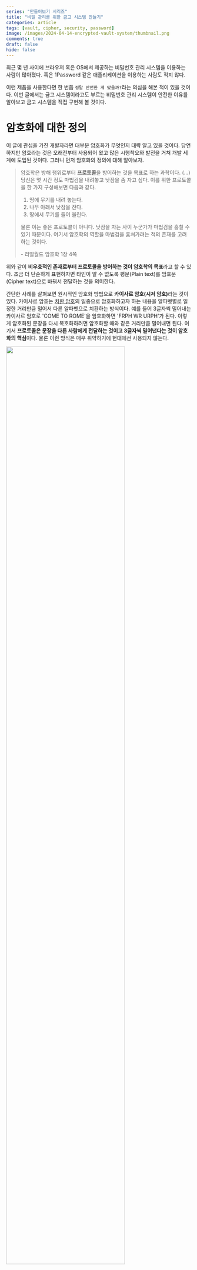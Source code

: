 ```yaml
---
series: "만들어보기 시리즈"
title: "비밀 관리를 위한 금고 시스템 만들기"
categories: article
tags: [vault, cipher, security, password]
image: /images/2024-04-14-encrypted-vault-system/thumbnail.png
comments: true
draft: false
hide: false
---
```



최근 몇 년 사이에 브라우저 혹은 OS에서 제공하는 비밀번호 관리 시스템을 이용하는 사람이 많아졌다. 혹은 1Password 같은 애플리케이션을 이용하는 사람도 적지 않다.

이런 제품을 사용한다면 한 번쯤 `정말 안전한 게 맞을까?`라는 의심을 해본 적이 있을 것이다. 이번 글에서는 금고 시스템이라고도 부르는 비밀번호 관리 시스템이 안전한 이유를 알아보고 금고 시스템을 직접 구현해 볼 것이다.

# 암호화에 대한 정의

이 글에 관심을 가진 개발자라면 대부분 암호화가 무엇인지 대략 알고 있을 것이다. 당연하지만 암호라는 것은 오래전부터 사용되어 왔고 많은 시행착오와 발전을 거쳐 개발 세계에 도입된 것이다. 그러니 먼저 암호화의 정의에 대해 알아보자.

> 암호학은 방해 행위로부터 **프로토콜**을 방어하는 것을 목표로 하는 과학이다. (...)<br />
> 당신은 몇 시간 정도 마법검을 내려놓고 낮잠을 좀 자고 싶다. 이를 위한 프로토콜을 한 가지 구성해보면 다음과 같다.
>
> 1. 땅에 무기를 내려 놓는다.
> 2. 나무 아래서 낮잠을 잔다.
> 3. 땅에서 무기를 들어 올린다.
>
> 물론 이는 좋은 프로토콜이 아니다. 낮잠을 자는 사이 누군가가 마법검을 훔칠 수 있기 때문이다. 여기서 암호학의 역할을 마법검을 훔쳐가려는 적의 존재를 고려하는 것이다.<br />
> <div style={{textAlign:'right'}}> - 리얼월드 암호학 1장 4쪽</div>

위와 같이 **비우호적인 존재로부터 프로토콜을 방어하는 것이 암호학의 목표**라고 할 수 있다. 조금 더 단순하게 표현하자면 타인이 알 수 없도록 평문(Plain text)를 암호문(Cipher text)으로 바꿔서 전달하는 것을 의미한다.

간단한 사례를 살펴보면 원시적인 암호화 방법으로 <strong>카이사르 암호(시저 암호)</strong>라는 것이 있다. 카이사르 암호는 [치환 암호](https://ko.wikipedia.org/wiki/%EC%B9%98%ED%99%98_%EC%95%94%ED%98%B8)의 일종으로 암호화하고자 하는 내용을 알파벳별로 일정한 거리만큼 밀어서 다른 알파벳으로 치환하는 방식이다. 예를 들어 3글자씩 밀어내는 카이사르 암호로 'COME TO ROME'을 암호화하면 'FRPH WR URPH'가 된다. 이렇게 암호화된 문장을 다시 복호화하려면 암호화할 때와 같은 거리만큼 밀어내면 된다. 여기서 **프로토콜은 문장을 다른 사람에게 전달하는 것이고 3글자씩 밀어낸다는 것이 암호화의 핵심**이다. 물론 이런 방식은 매우 취약하기에 현대에선 사용되지 않는다.

<Image src="/images/2024-04-14-encrypted-vault-system/caesar-cipher.png" caption="카이사르 암호는 각각의 알파벳을 일정한 거리만큼 밀어 글자를 치환하는 방식으로 암호화한다" width="80%" />

만약 스포츠를 좋아한다면 실시간으로 전략을 정할 때 사인을 보낸다는 것을 알고 있을 것이다. 이때 전략이 유출되면 안 되기 때문에 팀 내에서 수신호의 의미를 정하고 외부에 공개하지 않는다. 그렇지만 상대편 또한 의미를 해석하려 하기에 키 사인(Key sign)을 사용하여 숨기기도 한다. 이 또한 암호화의 한 형태라고 할 수 있다.

<Image src="/images/2024-04-14-encrypted-vault-system/sport-sign.jpeg" caption="다른 사람들은 이 수신호의 의미를 알 수 없다" />

이런 단순한 형태의 암호화를 거쳐 오늘날의 암호화는 복잡하고 검증된 알고리즘을 사용한다. 이런 알고리즘을 이용하면 비밀번호 관리 시스템을 만드는 것도 가능하다. 이 글에서는 <strong>프로토콜을 어떻게 안전하게 만들 것인가?</strong>를 다루는 것이 목적이며 알고리즘이 어떻게 이루어지는지는 다루지 않을 것이다. 따라서 복잡한 수학적인 지식은 필요하지 않다.

# 케르크호프스의 원칙

> 공개된 암호화 표준을 구축하는 것은 케르크호프스의 원칙이라는 개념과 관련이 있다.
> 이 원칙은 대략 다음과 같다 '우리가 가장 많이 사용하는 알고리즘을 적이 발견하지 못하리라고 기대하는 것은 어리석은 일이다. 차라리 적에게 공개적으로 개방하자'<br />
> <div style={{textAlign:'right'}}> - 리얼월드 암호학 1장 9쪽</div>

카이사르 암호나 스포츠에서 사용되는 사인과 다르게 프로그래밍에 쓰이는 암호화 관련 알고리즘은 대부분 공개되어 있다. 앞서 소개한 사례는 알고리즘이 유출되는 경우 너무나도 쉽게 복호화가 가능하다. 그러니 <strong>알고리즘이 공개되었는데 정말 안전한가?</strong>라는 의문이 충분히 들 수 있다. 결론부터 말하자면 최소한 요즘 프로그래밍에 사용되는 알고리즘은 안전하다고 말할 수 있다.

케르크호프스 혹은 커코프라 불리는 원칙은 Auguste Kerckhoffs가 작성한 글인 군사용 암호 설계 원칙을 살펴보자. 한국어 위키백과에 실린 내용은 다음과 같다.

1. 암호체계는 수학적으로는 해독불가능하지 않다고 하더라도, 실질적으로 그래야한다.
2. **암호체계는 비밀에 부쳐질 필요가 없어야만 하며, 적의 손에 떨어지더라도 문제가 없어야 한다.**
3. 키는 글로 쓰여지지 않더라도 교환 혹은 보관할 수 있어야 한다. 당사자들의 의지에 의해서 바뀌거나 수정될 수 있어야 한다.
4. 전신에 적용할 수 있어야 한다.
5. 이동이 가능해야하며, 암호 체계의 사용과 기능을 위해 여러 사람의 협력을 필요로 하지 않아야 한다.
6. 마지막으로, 시스템의 활용을 요구하는 여러 상황들이 주어졌을 때, 암호 체계는 이용이 쉬워야 하며, 정신적인 압박감이나 여러 규칙들의 관찰을 필요로 하지 않아야 한다.

이 중 두 번째 `암호체계는 비밀에 부쳐질 필요가 없어야만 하며, 적의 손에 떨어지더라도 문제가 없어야 한다`가 케르크호프스의 원칙으로 알려졌으며 소프트웨어적으로 표현한다면 암호화 알고리즘이 노출되더라도 안전해야 한다고 할 수 있다. 이 말처럼 이미 HTTPS나 이 글에서 다루는 비밀번호 관리 시스템 등 많은 영역에서 AES, RSA 등 공개된 암호화 알고리즘을 사용하지만 충분히 안전하다.

알고리즘이 공개되어도 안전할 수 있는 이유는 **비밀 키**에 있다. 현대에서 사용되는 대부분의 알고리즘은 비밀 키를 다른 사람이 모른다면 알고리즘이 알려지더라도 암호문을 안전하게 전달할 수 있다. 즉, 비밀 키를 통해 **알고리즘이 아닌 프로토콜을 안전하게 만드는 것**이다. 그러니 오히려 **알고리즘을 공개하여 더 많은 사람들이 검증하고 개선할 수 있도록 하는 것**이 더 안전하다고 할 수 있다. 우리가 사용하는 암호화 알고리즘은 많은 사람들이 허점을 찾는 것에 도전했으며 그 많은 도전을 이겨내고 남은 것이다.

# 고전 암호는 왜 위험한가?

말은 쉽지만 공개되어도 안전한 알고리즘을 만드는 것은 쉬운 일이 아니다. 오늘날의 컴퓨터는 사람이 절대 따라갈 수 없는 엄청난 연산량을 가지고 있다. 반면 컴퓨터가 등장하기 전 고전 암호라 불리는 암호 체계는 이러한 연산량을 고려하여 탄생하지 않았다.

예를 들어 앞서 사용했던 카이사르 암호는 특정한 숫자를 비밀 키로 사용하여 알파벳을 밀어내지만 비밀 키를 모르더라도 해독하는 것이 어렵지 않다. 알파벳은 겨우 26개이기 때문에 모든 경우의 수를 다 해보면 쉽게 해독할 수 있고 컴퓨터는 26개 정도는 순식간에 처리할 수 있다.

그러면 조금 더 복잡한 고전 암호는 어떨까? 16세기에 지오반 바티스타 벨라소라는 이탈리아인이 만든 비즈네르 암호가 있다.[^1] 원리는 카이사르 암호와 비슷하지만 키와 알고리즘이 조금 더 복잡하다. 만약 키가 `DUF`고 `HI THERE`이라는 문장을 암호화한다면 `KU VJZUJ`가 된다.

<Image src="/images/2024-04-14-encrypted-vault-system/vigenere-cipher.png" caption="키가 DUF인 경우" />

이 암호의 핵심은 키에 해당하는 알파벳 위치가 특정수를 나타내고 그 수만큼 평문을 연쇄적으로 밀어내는 것이다. 따라서 D, U, F는 각각 3, 20, 5를 의미하고 `HI THERE`을 3-20-5-3-20.. 순으로 밀어내면 `KU VJZUJ`가 된다. 비즈네르 암호는 키의 길이가 고정이 아니기 때문에 사람 손으로 해독하기엔 많은 경우의 수를 고려해야해서 어려울 것이다.

다만 컴퓨터 입장에서 그다지 어렵지 않다. [빈도분석](https://ko.wikipedia.org/wiki/%EB%B9%88%EB%8F%84%EB%B6%84%EC%84%9D)을 이용하면 쉽게 해독할 수 있다. 빈도분석은 언어에서 글자들의 분포가 고르지 않다는 점을 활용한다. 예를 들어 영어에서는 `E`가 가장 많이 나오는 글자이고 `Q`가 가장 적게 나오는 글자이다. 따라서 암호문에서 가장 많이 나오는 글자를 `E`로 해석하고 가장 적게 나오는 글자를 `Q`로 해석하면서 해독해 나가면 된다. 그리고 이러한 확률적인 계산과 반복적인 대입은 컴퓨터가 쉽게 할 수 있는 일이다.

> 비즈네르 암호는 이처럼 비교적 약한 암호이지만, 실제로 쓰이던 시절에는 메시지를 안전하게 암호화하는 용도로 충분히 쓸만했을 것이다. (...) 당시 비밀리에 전송한 메시지들은 대부분 아주 짧은 기간만 비밀을 유지하면 되었다. 따라서 언젠가 적이 암호를 해독한다고 해도 문제가 되지 않았다.
> <div style={{textAlign:'right'}}> - 리얼월드 암호학 1장 33쪽</div>

# 그러면 현대 암호는 안전한가?

고전 암호는 전수 키 탐색, 빈도 수 공격 등에 매우 취약하다. 특히 카이사르 암호와 같이 키 공간[^2]이 부족하고 언어적 특성이 바로 반영되는 경우엔 암호로서 큰 의미가 없다고 볼 수 있다. 그럼 현대 암호는 뭐가 다를까?

예를 들어 현대에 사용되는 대칭 암호화는 **혼돈과 확산**이라는 개념을 극대화한 알고리즘을 사용한다. 혼돈과 확산은 정보 이론의 창시자라 할 수 있는 클로드 섀넌이 제시했으며 혼돈은 **암호문에서 키를 알아내기 어렵게 하는 성질**을 말하며 확산은 **암호문에서 원본 메세지를 알아내기 어렵게 하는 성질**을 말한다. 현대 암호는 이를 잘 달성했는지 여부가 암호화의 안전성을 판단하는 기준이 된다.

<Image src="/images/2024-04-14-encrypted-vault-system/confusion-and-diffusion.jpg" caption="인크립션: 실용주의 암호화 / 길벗" width="80%" />

그러면 혼돈과 확산은 어떻게 달성하는가? 혼돈은 원래 대상과 다른 대상을 섞어 원래 대상이 무엇인지 알아볼 수 없만들고 확산은 원래 대상이 암호문에서 최대한 넓은 부분으로 퍼지도록 만든다. 이때 혼돈을 달성하기 위해 **Substitution**<sup>대체</sup>을 사용하고 확산을 달성하기 위해 **Permutation**<sup>순열</sup>을 사용한다. 말 그대로 Substitution은 'ABCA'와 같은 문자열이 있다면 '1231'과 같이 대체하는 것을 말하고 Permutation은 'ABCA'와 같은 문자열이 있다면 'BCAA'와 같이 순서를 바꾸는 것을 말한다.

Substitution과 Permutation을 한 번 수행하는 것을 SPN(Substitution-Permutation Network)이라고 하며 현대 암호는 SPN을 여러번 반복하는 것으로 어마어마한 경우의 수를 만들어낸다. 즉, 원본 키에 대한 혼돈과 확산을 적용하여 원본을 알아낼 수 없을 정도로 어마어마한 경우의 수를 만들어 컴퓨터의 엄청난 연산량으로도 복호화를 해내지 못하게 만든다면 충분한 안정성을 달성했다고 볼 수 있다.

<Image src="/images/2024-04-14-encrypted-vault-system/rubber-hose-cryptanalysis.webp" caption="이런 경우를 제외하면 복호화는 불가능하다 / 고무호스 암호분석" />

# 세 가지 암호화 방식

보통 현대적인 암호화 알고리즘은 세 가지 방식으로 나뉜다. 각각 **대칭 암호화, 비대칭 암호화, 해싱**으로 이 세 가지 방식은 각각 다른 목적으로 사용되며 서로 다른 특징을 가지고 있다.

## 대칭 암호화

대칭 암호화(Symmetric Encryption)는 **하나의 비밀 키(혹은 대칭 키)를 이용하여 암호화하고 복호화하는 알고리즘**을 의미한다. 앞서 소개한 모든 암호 알고리즘은 대칭 암호화에 속한다.

<Image src="/images/2024-04-14-encrypted-vault-system/symmetric-key-algorithm.png" />

보통 블록 암호화 알고리즘인 **AES 알고리즘**[^3]을 사용하는 경우가 많다. 여기서 해당 알고리즘의 자세한 동작을 설명하지는 않을 것이다. 만약 AES 알고리즘 동작을 알고 싶다면 시각화가 잘 되어있는 [유튜브 영상](https://www.youtube.com/watch?v=mlzxpkdXP58)을 살펴보자.

참고로 대칭 암호화로 AES를 사용한다면 비밀 키를 탈취당하는 것을 제외하고 사실상 복호화가 불가능하다. 앞서 설명한 SPN을 여러번 실행하기 때문에 원본 키를 알아내는 것은 거의 불가능하므로 무차별 대입으로 전수 키 조사를 하는 것이 그나마 실질적인 공격이라 할 수 있다. 충분히 복잡하고 긴 키를 사용하는 경우 슈퍼 컴퓨터가 오더라도 의미있는 시간[^4] 내에 복호화할 수 없다.

## 비대칭 암호화

비대칭 암호화(Asymmetric Encryption)는 **두 개의 키를 이용하여 암호화하고 복호화하는 알고리즘**을 의미한다. 이 두 개의 키는 서로 다르며 하나는 공개 키(Public Key)이고 다른 하나는 개인 키(Private Key)라고 부른다.

<Image src="/images/2024-04-14-encrypted-vault-system/asymmetric-key-algorithm.png" />

공개 키는 누구나 알 수 있지만 개인 키는 오직 소유자만 알 수 있다. 이 두 키를 이용하여 암호화하면 공개 키로 암호화한 것은 개인 키로만 복호화할 수 있고 개인 키로 암호화한 것은 공개 키로만 복호화할 수 있다. 이를 이용하여 안전하게 통신 할 수 있다. 이미 대칭 암호화가 있는데 왜 비대칭 암호화를 사용할까?

대칭 암호화는 서로 암호를 주고 받기 위해서 최소한 한 번은 비밀 키를 공유할 필요가 있다. 이는 많은 사례에 적합하지만 참여자가 많은 경우엔 문제가 생긴다. 참여자 중 한명이 비밀 키를 유출하지 않으리라는 보장을 할 수 있을까? 현실적으로는 불가능하다. 따라서 만약 많은 사용자가 접속하는 웹사이트에 암호문을 전달해야 한다면 대칭 암호화는 사실상 의미가 없다. 그래서 비대칭 암호화가 필요해졌다. 참고로 이러한 문제를 **Key Distribution**<sup>키 배포</sup>라고 한다. 이 문제는 오랫동안 난제였지만 디피-헬먼 키 교환 알고리즘을 거쳐 **RSA 알고리즘**[^5]을 통해 해결되었다.

다시 설명으로 돌아와 비대칭 암호화는 받을 대상의 공개 키로 암호화 할 수 있으므로 누구나 암호화할 수 있지만 복호화는 오직 받을 대상의 개인 키로만 가능하다. 따라서 참여자가 많더라도 안전하게 통신할 수 있다.

## 해싱

해싱은 엄밀히 암호화는 아니며 **임의의 길이의 데이터를 고정된 길이의 데이터로 변환하는 것**을 의미한다. 이 변환된 데이터를 해시 값이라고 부르며 해시 함수를 이용하여 변환한다. 해싱은 앞서 소개한 암호화와는 다르게 **복호화가 불가능**하다. 즉, 해시 값으로 원본 데이터를 알아낼 수 없다. 그럼 보안 측면에서 해싱을 사용하는 의미가 있을까?

<Image src="/images/2024-04-14-encrypted-vault-system/hashing-algorithm-1.png" />
<Image src="/images/2024-04-14-encrypted-vault-system/hashing-algorithm-2.png" caption="앞서 저장한 것을 검증할 수 있다" />

해싱은 **무결성 검증**에 사용할 수 있다. 무결성 검증이란 데이터가 변조되지 않았는지 확인하는 것을 의미한다. 예를 들어 파일을 다운로드 받을 때 파일의 해시 값을 함께 제공하면 다운로드 받은 파일이 변조되지 않았는지 확인할 수 있다. 또한, 비밀번호를 저장할 때도 해싱을 사용한다. 비밀번호를 해싱하여 저장하면 원본 비밀번호를 알 수 없으며 해시 값만 알 수 있다. 따라서 해시 값이 유출되더라도 원본 비밀번호를 알 수 없다.

해싱 함수 중에는 대표적으로 SHA[^6]가 있다. SHA-1, SHA-256, SHA-512 등이 있으며 각각 160비트, 256비트, 512비트의 해시 값을 생성한다. 이 중 SHA-256은 안정성과 성능을 고려하여 현재 많이 사용되는 해싱 함수다. 다만, **레인보우 테이블**이나 **해시 충돌** 등의 공격을 당할 수 있기에 복호화가 불가능하다해서 해싱이 안전하다고 볼 수는 없다. 따라서 <strong>솔트<sup>Salt</sup>와 키 스트레칭<sup>Key Stretching</sup></strong>을 사용하여 보완해야 한다.

솔트는 재료에 소금을 곁을여 먹는 것에 비유한 것으로 평문에 임의의 문자열을 추가하여 암호화하는 방법을 말한다. 그리고 키 스트레칭은 해시를 여러번 반복하여 원문을 알기 힘들게 만드는 방법이다. 이런 방법을 사용하면 공격자가 해싱 알고리즘을 실행하는 데에 시간이 오래걸리므로 암호화 해독이 어려워진다. 해싱 함수와 솔트, 키 스트레칭을 묶은 Bcrypt, PBKDF2 등의 알고리즘이 있다.

# 개인 금고

이제 본격적으로 비밀번호 관리 시스템과 연관된 개인 금고를 구현해볼 것이다. 

{/*
코드를 작성하기 전에 어떤 방식으로 돌아가는지 비유를 통해 이해해보자.

> 당신은 보물 수집가입니다. 보물이 모이고 모여 더 이상 집에 둘 곳이 없어진 당신은 어느 날 집에 쌓아둔 보물을 한 번에 전부 도둑맞지 않을까라는 걱정이 들었습니다. 그래서 당신은 보물을 숨기기로 했습니다.

> 당신은 보물을 여러 곳에 숨기고 숨겨둔 위치를 기록했습니다. 그리고 그 기록을 금고에 잠궈서 보관했습니다.

> 그렇지만 똑똑한 당신은 결국 금고를 탈취 당하면 모두 도둑맞는 것이나 다름없다는 것을 깨달았습니다...

> 고민에 빠진 나날을 보내던 중 당신은 신뢰할 수 있는 금고지기가 있다는 이야기를 듣고 찾아갔습니다.
>  "금고지기님, 제 보물을 안전하게 보관할 수 있는 방법이 있을까요?"
>  "물론입니다. 제가 제안하는 방법은 다음과 같습니다. 먼저 당신만이 아는 암호를 정하십시오. 그 암호는 저를 포함하여 그 누구에게도 알려서는 안됩니다. 그런 후 제가 드릴 암호표와 당신이 정한 암호를 계산식에 따라 암호화하십시오. 그리고 암호화된 문장을 저에게 알려주세요. 그럼 저는 그 값을 안전하게 보관하겠습니다."
>  "그럼 제 보물을 찾을 때는 어떻게 하나요?"
>  "제가 드린 암호표를 이용하여 암호화된 값을 복호화하면 됩니다. 그럼 당신이 숨긴 보물을 찾을 수 있을 것입니다."

앞서 다룬 내용을 현대 암호화 프로그래밍을 통해 구현하면 개인 금고 시스템이라 할 수 있다.
*/}

가벼운 개인 금고 시스템 구현은 기본적으로 두 가지 개념만 알아도 된다. 바로 **마스터 패스워드**와 **대칭 암호화**다. 실제 제품에는 보안을 위해 더 많은 기술이 필요하겠지만 가장 핵심적인 기술은 이 두 가지라고 할 수 있다.

## 마스터 패스워드

**마스터 패스워드는 비밀번화 관리 시스템의 주인임을 인증할 수 있는 비밀 키**를 의미한다. 사용자는 마스터 패스워드를 통해 비밀번호 관리 시스템 인증을 통과하고 비밀번호를 보관하거나 확인할 수 있다. 이말은 **마스터 패스워드가 유출되면 모든 비밀번호가 유출**된다는 것을 의미한다. 또한, 유실한 경우 저장된 모든 비밀번호를 알 수 없게 되버린다. 따라서 마스터 패스워드는 안전하게 보관해야 한다. 다만, 유실의 경우 다른 특수한 방법을 사용하여 복구하는 방법이 있을 수 있다.

보통 사용자가 입력한 마스터 패스워드는 해시를 만든 후 진짜 사용자인지 인증하는 데에 사용한다. 즉, 웹사이트에 사용하는 비밀번호와 크게 다르지 않다. 다만, 아무래도 이 비밀번호는 모든 비밀번호를 관리하는 열쇠이기에 더욱 안전하게 만들어지고 보관해야 한다.

마스터 패스워드를 비롯하여 안전한 비밀번호는 다음과 같은 특징을 가지고 있다. 만약 비밀번호 관리 시스템을 사용하다면 가급적 다음 수칙을 지키는 것이 좋다.

1. 최소 16자 이상 - 길이가 길수록 안전하다
2. 재사용된 비밀번호가 아닐 것 - 다른 웹사이트에서 사용한 비밀번호를 사용하지 않을 것
3. 복잡성을 가질 것 - 대소문자, 숫자, 특수문자를 조합하여 사용
4. 개인 정보가 포함되지 않을 것 - 이름, 생일, 주소 등 개인 정보가 포함되지 않을 것
5. 사전에 등록된 단어가 아닐 것 - Dictionary Attack을 방지하기 위해 사전에 등록된 단어가 아닐 것

## 비밀번호 저장하기

보관할 비밀번호는 마스터 패스워드의 해싱 값을 이용하여 대칭 암호화한 후 저장하면 된다. 이때 주의할 점으로 **마스터 패스워드의 해싱 값은 절대로 저장해서는 안된다.** 마스터 패스워드의 해싱 값을 대칭 키로 이용하면 굳이 마스터 패스워드를 몰라도 저장된 해싱 값을 알아내면 복호화하는 것이 가능하다. 이를 [Pass-the-Hash 공격](https://www.beyondtrust.com/resources/glossary/pass-the-hash-pth-attack)이라고 한다. 이는 보통 웹 서비스에서 비밀번호를 해싱하여 저장하는 습관에서 비롯된 것으로 많은 사람들이 실수하기 쉬운 부분이므로 주의할 필요가 있다.

<Image src="/images/2024-04-14-encrypted-vault-system/local-vault-usecase.png" caption="아주 간단한 도식" />

마스터 패스워드의 해싱 값은 어딘가에 저장되지 않고 클라이언트에 잠깐 거쳐가거나 클라이언트 메모리에 짧은 기간 동안 보관되어야 한다. 편의를 위해 영구 보관할 수도 있겠지만 보안에 취약하다. 클라이언트가 마스터 패스워드 해싱 값을 알게되면 스토어에 새로운 비밀번호를 암호화하여 저장하거나 가져온 값을 복호화 하는 것이 가능하다. 이렇게 하면 사용자는 하나의 마스터 패스워드로 모든 비밀번호를 관리할 수 있게 된다.

## 마스터 언록 키 생성

앞서 마스터 패스워드가 유출되면 모든 비밀번호를 유출된다고 언급했다. 마스터 패스워드만 유출되지 않으면 안전하다는 것은 알 수 있지만 솔직히 사용하기엔 불안하다. 이를 해결하기 위해 한 가지 아이디어를 떠올려보자. 대칭 키로 마스터 패스워드의 해싱 값만 사용하는 것이 아니라 **사용자의 디바이스에 종속된 랜덤한 키를 추가로 사용**하면 어떨까? 예를 들어, **마스터 패스워드의 해싱 값과 랜덤 생성된 비밀 키를 XOR 연산**하여 대칭 키로 사용하는 것이다. 이렇게 사용한다면 마스터 패스워드가 유출되더라도 디바이스 자체를 탈취당하지 않는다면 안전하다.

<Image src="/images/2024-04-14-encrypted-vault-system/generate-master-unlock-key-process.png" caption="아주 간단한 도식" />

랜덤 생성된 비밀 키는 각 OS에서 사용되는 암호 저장 서비스를 이용하여 생성, 보관하면 된다. macOS라면 **Keychain**, Windows라면 **Credential Manager**을 사용할 수 있다.[^7]

## 구현

이제 이론적인 부분을 끝내고 실제로 구현해보자. 전체 프로세스에 대한 도식은 다음과 같다.

<Image src="/images/2024-04-14-encrypted-vault-system/local-vault-system.png" caption="전체 프로세스 도식" />

CLI 툴로 구현한다고 가정했을 때 필요한 기능은 다음과 같다.

* AES 암호화
* 해싱 (여기서는 PBKDF2를 사용)
* 랜덤 비밀 키 생성
* 마스터 언록 키 생성
* 새로운 비밀번호 추가
* 저장된 비밀번호 확인
* 저장된 비밀번호 삭제
* 마스터 패스워드 인증

여기서는 코드 예제로 쉽게 테스트할 수 있는 Python 3를 사용할 것이다. 그렇게 어려운 코드는 아니므로 다른 언어로도 쉽게 구현할 수 있을 것이다.

먼저 AES 암호화 모듈을 만들어보자. 이를 위해 `pycryptodome`을 설치해서 사용할 것이다.

```
$ pip install pycryptodome
```

설치를 마쳤다면 다음 코드를 작성해보자.

```python
# aes.py

import base64
import hashlib
from Crypto.Cipher import AES
from Crypto.Util.Padding import pad, unpad


class AESCipher(object):
    def __init__(self, key: str):
        self.key = hashlib.sha256(key.encode()).digest()

    def encrypt(self, message: str) -> str:
        message = message.encode()
        raw = pad(message, AES.block_size)
        cipher = AES.new(self.key, AES.MODE_CBC)
        enc = cipher.encrypt(raw)

        ciphertext = base64.b64encode(enc).decode('utf-8')
        iv = base64.b64encode(cipher.iv).decode('utf-8')

        return ciphertext, iv

    def decrypt(self, enc: str, iv: str) -> str:
        enc = base64.b64decode(enc)
        cipher = AES.new(self.key, AES.MODE_CBC, base64.b64decode(iv))
        dec = cipher.decrypt(enc)
        return unpad(dec, AES.block_size).decode('utf-8')


if __name__ == "__main__":
    aes = AESCipher("key")
    encrypted, iv = aes.encrypt("password")
    print(encrypted) # 6F9aHBhcbWhExUkVjBWFvw== or something like this
    decrypted = aes.decrypt(encrypted, iv)
    print(decrypted) # password
```

`AESCipher` 클래스는 평문의 암호화와 복호화를 담당한다. 참고로 코드 중 `iv`는 **Initialization Vector**의 약자로 암호화할 때 사용하는 초기화 벡터를 의미한다. 이는 암호화할 때 사용한 `iv`를 복호화할 때도 사용해야 한다. 이를 통해 암호화된 메세지가 같은 메세지라도 매번 다른 암호문을 생성할 수 있다.

그리고 `pad`와 `unpad`는 문자열에 패딩을 추가하고 제거하는 함수이다. 이를 통해 암호화할 때 블록 크기의 배수로 만들어주고 복호화할 때 다시 제거해준다. 더 자세한 내용은 AES 알고리즘을 참고하자.

다음으로 해싱 모듈을 만들어보자.

```python
# hash.py

import base64
import hashlib
from Crypto.Protocol.KDF import PBKDF2


def hash_password(password: str, salt: str) -> str:
    return base64.b64encode(PBKDF2(password, salt, dkLen=48, count=100000)).decode('utf-8')

def hash_sha256(password: str) -> str:
    return hashlib.sha256(password.encode()).hexdigest()


if __name__ == "__main__":
    print(hash_password("password", "salt")) # ... 48 length hash
    print(hash_sha256("password")) # ... 48 length hash
```

`hash_password` 함수는 PBKDF2를 이용하여 해싱한 후 base64로 인코딩하여 반환한다. 이때 `dkLen`은 해싱된 길이를 의미하며 `count`는 해싱 반복 횟수를 의미한다. 이 값이 클수록 보안이 높아지지만 속도가 느려진다. `hash_sha256` 함수는 SHA-256 해싱을 수행한다.

이제 기본적인 암호화 모듈을 만들었으니 랜덤 비밀 키를 생성해 비밀번호 관리 서비스에 등록하는 모듈을 만들어보자. 여기서는 macOS를 기준으로 작성한다.

```python
# random_key.py

import base64
import subprocess
import os


def generate_random_key() -> bytes:
    return base64.b64encode(os.urandom(32)).decode('utf-8')

def keychain_get_password(service, account):
    command = f"/usr/bin/security find-generic-password -s '{service}' -a '{account}' -g -w"
    result = subprocess.run(command, shell=True, capture_output=True)
    password = result.stdout.decode().strip()
    return password

def keychain_store_password(service, account, password):
    cmd = 'security add-generic-password -U -a %s -s %s -p %s' % (account, service, password)
    p = os.popen(cmd)
    s = p.read()
    p.close()


if __name__ == "__main__":
    # If password exists, print it
    if not keychain_get_password("local-vault", "manager"):
        print("Password does not exist")
        keychain_store_password("local-vault", "manager", generate_random_key())
        print("Password stored")

    print(keychain_get_password("local-vault", "manager")) # print random key
```

위 코드를 실행하면 macOS 키체인에 정상적으로 값이 들어간 것을 확인할 수 있다.

<Image src="/images/2024-04-14-encrypted-vault-system/macos-keychain.png" caption="입력한 값으로 키체인에 추가되어있다" />

이제 기반 모듈은 모두 만들었다. 이제 이를 이용하여 애플리케이션을 만들어 볼 것이다. 먼저 가장 중요한 마스터 언록 키를 생성하는 모듈을 만들어보자.

```python
# muk.py

import base64
from hash import hash_password, hash_sha256
from random_key import generate_random_key, keychain_get_password, keychain_store_password


def xor_two_str(a: str, b: str) -> str:
    a = base64.b64decode(a)
    b = base64.b64decode(b)
    return base64.b64encode(bytes([x ^ y for x, y in zip(a, b)])).decode('utf-8')

def generate_master_unlock_key(master_password: str) -> str:
    hashed_master_password = hash_password(master_password, "salt")

    if not keychain_get_password("local-vault", "manager"):
        keychain_store_password("local-vault", "manager", generate_random_key())

    random_secret_key = keychain_get_password("local-vault", "manager")
    hashed_random_secret_key = hash_sha256(random_secret_key)

    return xor_two_str(hashed_master_password, hashed_random_secret_key)


if __name__ == "__main__":
    print(generate_master_unlock_key("master_password")) # ... 42 length string
```

마스터 패스워드를 PBKDF2로 해싱한 값과 랜덤 비밀 키를 SHA-256으로 해싱한 값을 XOR 연산하여 마스터 언록 키를 생성한다. 이렇게 생성된 마스터 언록 키는 사용자의 디바이스에 종속된 키가 되어 모든 비밀번호를 관리할 수 있게 된다.

이제 이를 이용하여 비밀번호 관리 시스템의 기본 기능을 구현해보자. 먼저 CLI 애플리케이션이기 때문에 `argparse`를 사용하여 명령어를 파싱할 것이다.

```python
# main.py
# import ...

class App:
    def setup(self):
        master_password = getpass.getpass("Enter master password: ")
        self.muk = generate_master_unlock_key(master_password)
        self.aes = AESCipher(self.muk)

    def run(self):
        parser = argparse.ArgumentParser(description="Vault: Add, Update, Delete and Query Passwords", usage="[options]")

        parser.add_argument("-a", "--add", action="store_true", help="Add new password along with name")
        parser.add_argument("-u", "--update", type=str, nargs=1, help="Update a password by name", metavar=("[name]"))
        parser.add_argument("-d", "--delete", type=str, nargs=1, help="Delete entry by name", metavar=("[name]"))
        parser.add_argument("-q", "--query", type=str, nargs=1, help="Look up password by name", metavar=("[name]"))
        parser.add_argument("-l", "--list", action="store_true", help="List all entries in vault")

        args = parser.parse_args()

        if args.add:
            print('add')
        elif args.update:
            print('update')
        elif args.delete:
            print('delete')
        elif args.query:
            print('query')
        elif args.list:
            print('list')
        else:
            parser.print_help()
```

위와 같이 추가, 수정, 삭제, 조회 등의 명령어를 파싱할 수 있도록 구현했다. 이제 이를 이용하여 비밀번호를 추가, 수정, 삭제, 조회하는 기능을 구현해보자. 먼저 추가부터 구현할 것이다.

```python
# main.js

class App:
    # ...

    def add(self):
        name = input("Enter item name: ")
        password = getpass.getpass("Enter password: ")
        cipher, iv = self.aes.encrypt(password)

        ## Read from file as JSON
        if os.path.isfile("vault.json") == False:
            data = {}
        else:
            file = open("vault.json", "r")
            data = json.load(file)
            file.close()

        ## Update JSON
        data[name] = {"cipher": cipher, "iv": iv}

        ## Save to file as JSON
        file = open("vault.json", "w")
        json.dump(data, file)
        file.close()

        print(f"Entry {name} added")
```

추가 명령이 들어오는 경우 사용자로부터 이름과 비밀번호를 입력받아 암호화한 후 파일에 저장한다. 이때 파일은 JSON 형식으로 저장하며 이름과 암호화된 비밀번호, IV를 저장한다. 다음으로 조회 기능을 구현해보자.

```python
# main.js

class App:
    # ...

    def list(self):
        if os.path.isfile("vault.json") == False:
            print("No entries found")
            return

        file = open("vault.json", "r")
        data = json.load(file)
        file.close()

        for entry in data:
            print(f"* {entry}")

    def query(self, name):
        if os.path.isfile("vault.json") == False:
            print("No entries found")
            return

        file = open("vault.json", "r")
        data = json.load(file)
        file.close()

        if name in data:
            cipher = data[name]["cipher"]
            iv = data[name]["iv"]
            password = self.aes.decrypt(cipher, iv)
            print(f"Password for {name}: {password}")
        else:
            print("Entry not found")
```

목록 조회와 조회 기능을 구현했다. 목록 조회는 파일에 저장된 모든 이름을 출력하고 조회 기능은 입력받은 이름에 해당하는 비밀번호를 복호화하여 출력한다. 마지막으로 수정과 삭제 기능을 구현해보자.

```python
# main.js

class App:
    # ...

    def delete(self, name):
        if os.path.isfile("vault.json") == False:
            print("No entries found")
            return

        file = open("vault.json", "r")
        data = json.load(file)
        file.close()

        if name in data:
            del data[name]

            file = open("vault.json", "w")
            json.dump(data, file)
            file.close()

            print(f"Entry {name} deleted")
        else:
            print("Entry not found")

    def update(self, name):
        if os.path.isfile("vault.json") == False:
            print("No entries found")
            return

        file = open("vault.json", "r")
        data = json.load(file)
        file.close()

        if name in data:
            password = getpass.getpass("Enter new password: ")
            cipher, iv = self.aes.encrypt(password)
            data[name] = {"cipher": cipher, "iv": iv}

            file = open("vault.json", "w")
            json.dump(data, file)
            file.close()

            print(f"Entry {name} updated")
        else:
            print("Entry not found")
```

이제 모든 기능을 구현했다. 구현된 코드는 다음과 같이 사용할 수 있다. 참고로 지금까지 작성한 코드는 [GitHub 저장소](https://github.com/kciter/python-vault-example)에서 확인할 수 있다.

```
$ python main.py -a
Enter master password: 
Enter item name: Google
Enter password: 
Entry Google added

$ python main.py -l
* Google

$ python main.py -q Google
Enter master password:
Password for Google: password # Your password

$ python main.py -u Google
Enter master password:
Enter new password:
Entry Google updated

$ python main.py -d Google
Entry Google deleted
```

마스터 언록 키를 캐싱하는 등 서비스를 위한 편의 기능은 여기서 구현하지 않았다. 만약 관심있다면 이어서 구현해보는 것도 좋을 것이다.

# 로컬 금고를 넘어서

지금까지 다룬 것은 로컬에서 사용 가능한 금고로 제 3자가 관리하는 네트워크 환경에서는 사용할 수 없다. 또한, 1Password와 같은 서비스에서 제공하는 **여러 명이서 접근 가능한 공유 금고**는 다루지 않았다. 이 두 가지를 위해선 추가적으로 필요한 기술이 있다. 이 기술에 대해선 이번 글에서 다루지는 않을 것이다. 조만간 새로운 글로 다루도록 하겠다.

# 마치며

암호라는 것은 모든 것이 공개되는 인터넷 세계에선 필수라고 할 수 있다. 그럼에도 불구하고 필자를 포함한 많은 개발자들이 암호에 대해 잘 알지 못한다. 이 도메인을 전문적으로 다루거나 종사하는 것이 아니라면 모든 것을 다 알아야할 필요는 없겠지만 단순히 패스워드를 해싱하는 수준에서 벗어나 더 넓은 세계를 탐구해보는 것은 좋을 것이다.

참고로 이 글에서 쓰여진 코드는 정말 안전한지 검증된 것은 아니다. 따라서 이 글을 참고하여 실제 제품에 반영하고자 한다면 충분히 검증 후 도입하기를 권장한다. 여기서 사용된 알고리즘은 보편적으로 사용하는 것을 택했으며 더 안전한 방법이 있을 수 있다.

[^1]: 비즈네르는 다른 암호를 만든 블레즈 드 비즈네르라는 프랑스 인이지만 역사상의 인용 오류 때문에 그냥 비즈네르라는 이름이 굳어버렸다 / 처음 배우는 암호화 1장 32쪽
[^2]: 키가 될 수 있는 조합 수
[^3]: Advanced Encryption Standard의 약자로 미국 표준 기술 연구소에 의해 표준으로 지정된 암호화 방식이다
[^4]: 태양계의 수명이 끝나도 원본 키를 찾을 수 없다
[^5]: 만든 사람의 이름인 Ron Rivest, Adi Shamir, Leonard Adleman에서 따온 이름이다
[^6]: 이름부터 Secure Hash Algorithm, 안전한 해시 알고리즘이다
[^7]: Linux 계열 OS는 어떤 방법을 사용할 수 있을지 모르겠다. 추후에 알게되면 추가하겠다.

